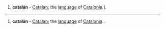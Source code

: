 {{msg:-gl-}}

{{msg:-noun-}}
#'''catalán''' - [[Catalan]]; the [[language]] of [[w:Catalonia|Catalonia]].].
----
{{msg:-es-}}

{{msg:-noun-}}
#'''catalán''' - [[Catalan]]; the [[language]] of [[w:Catalonia|Catalonia]]..